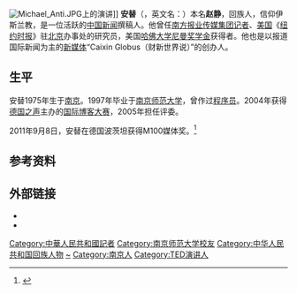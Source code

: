 {{blpsource|time=2009-12-27T05:08:07+00:00}}
[[File:Michael_Anti.JPG|thumb]]上的演讲]]
'''安替'''（{{bd|1975年|4月|||catIdx=A安}}，英文名：{{lang|en|Michael Anti}}）本名'''赵静'''，回族人，信仰伊斯兰教，是一位活跃的[[中华人民共和国|中国]][[新闻|新闻]]撰稿人。他曾任[[南方报业传媒集团|南方报业传媒集团]][[记者|记者]]、[[美国|美国]]《[[纽约时报|纽约时报]]》驻[[北京|北京]]办事处的研究员，美国[[哈佛大学|哈佛大学]][[尼曼奖学金|尼曼奖学金]]获得者。他也是以报道国际新闻为主的[[新媒体|新媒体]]“Caixin Globus（财新世界说）”的创办人。

== 生平 ==
安替1975年生于[[南京|南京]]。1997年毕业于[[南京师范大学|南京师范大学]]，曾作过[[程序员|程序员]]。2004年获得[[德国之声|德国之声]]主办的[[德国之声国际博客大赛|国际博客大赛]]，2005年担任评委。

2011年9月8日，安替在德国波茨坦获得M100媒体奖。<ref>{{cite news |url=http://www.thechinatimes.com/online/2011/09/1181.html |title=Michael Anti was awarded M100 Sanssouci Media Award 2011 |work=The China Times |access-date=2011-09-09 |archive-url=https://web.archive.org/web/20111208055938/http://www.thechinatimes.com/online/2011/09/1181.html |archive-date=2011-12-08 |dead-url=yes }}</ref>

==参考资料==
{{reflist}}

== 外部链接 ==
* {{twitter|mranti}}
* {{Sinaweibo|mranti}}
{{China-writer-stub}}

{{DEFAULTSORT:A}}
[[Category:中華人民共和國記者|Category:中華人民共和國記者]]
[[Category:南京师范大学校友|Category:南京师范大学校友]]
[[Category:中华人民共和国回族人物|Category:中华人民共和国回族人物]]
[[Category:赵姓|~]]
[[Category:南京人|Category:南京人]]
[[Category:TED演讲人|Category:TED演讲人]]